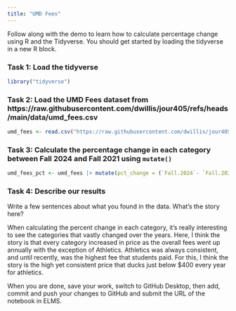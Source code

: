 ```yaml
---
title: "UMD Fees"
---
```


Follow along with the demo to learn how to calculate percentage change using R and the Tidyverse. You should get started by loading the tidyverse in a new R block.


### Task 1: Load the tidyverse

```r
library("tidyverse")
```





### Task 2: Load the UMD Fees dataset from https://raw.githubusercontent.com/dwillis/jour405/refs/heads/main/data/umd_fees.csv

```r
umd_fees <- read.csv("https://raw.githubusercontent.com/dwillis/jour405/refs/heads/main/data/umd_fees.csv")
```


### Task 3: Calculate the percentage change in each category between Fall 2024 and Fall 2021 using `mutate()`

```r
umd_fees_pct <- umd_fees |> mutate(pct_change = (`Fall.2024`- `Fall.2021`)/`Fall.2021` * 100)
```


### Task 4: Describe our results

Write a few sentences about what you found in the data. What's the story here?


When calculating the percent change in each category, it's really interesting to see the categories that vastly changed over the years. Here, I think the story is that every category increased in price as the overall fees went up annually with the exception of Athletics. Athletics was always consistent, and until recently, was the highest fee that students paid. For this, I think the story is the high yet consistent price that ducks just below $400 every year for athletics.


When you are done, save your work, switch to GitHub Desktop, then add, commit and push your changes to GitHub and submit the URL of the notebook in ELMS.
